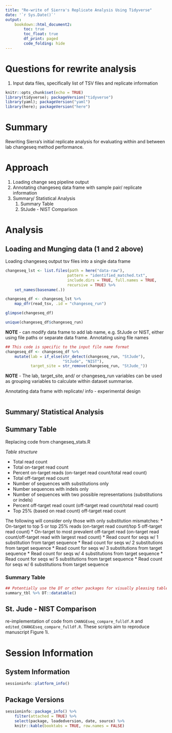 ```yaml
---
title: "Re-write of Sierra's Replicate Analysis Using Tidyverse"
date: '`r Sys.Date()`'
output: 
    bookdown::html_document2:
        toc: true
        toc_float: true
        df_print: paged
        code_folding: hide
---
```


# Questions for rewrite analysis
1. Input data files, specifically list of TSV files and replicate information

```r
knitr::opts_chunk$set(echo = TRUE)
library(tidyverse); packageVersion("tidyverse")
library(yaml); packageVersion("yaml")
library(here); packageVersion("here")
```

# Summary
Rewriting Sierra's initial replicate analysis for evaluating within and between lab changeseq method performance.

# Approach
<!-- Brief description of individual analysis steps -->

1. Loading change seq pipeline output
2. Annotating changeseq data frame with sample pair/ replicate information
3. Summary/ Statistical Analysis  
    1. Summary Table  
    2. StJude - NIST Comparison

# Analysis
## Loading and Munging data (1 and 2 above)

Loading changeseq output tsv files into a single data frame
```r
changeseq_lst <- list.files(path = here("data-raw"), 
                           pattern = "identified_matched.txt",
                           include.dirs = TRUE, full.names = TRUE, 
                           recursive = TRUE) %>% 
    set_names(basename(.))

changeseq_df <- changeseq_lst %>%
    map_dfr(read_tsv, .id = "changeseq_run")
```

```r
glimpse(changeseq_df)
```

```r
unique(changeseq_df$changeseq_run)
```


__NOTE__ - can modify data frame to add lab name, e.g. StJude or NIST, either using file paths or separate data frame.
Annotating using file names
```r
## This code is specific to the input file name format
changeseq_df <- changeseq_df %>% 
    mutate(lab = if_else(str_detect(changeseq_run, "StJude"),
                         "StJude", "NIST"),
           target_site = str_remove(changeseq_run, "StJude_"))
```

__NOTE__ - The lab, target_site, and/ or changeseq_run variables can be used as grouping variables to calculate within dataset summarise.


Annotating data frame with replicate/ info - experimental design
```r

```


## Summary/ Statistical Analysis
## Summary Table
Replacing code from changeseq_stats.R

_Table structure_  

* Total read count
* Total on-target read count
* Percent on-target reads (on-target read count/total read count)
* Total off-target read count
* Number of sequences with substitutions only
* Number sequences with indels only 
* Number of sequences with two possible representations (substitutions or indels)
* Percent off-target read count (off-target read count/total read count)
* Top 25% (based on read count) off-target read count

The following will consider only those with only substitution mismatches:
* On-target to top 5 or top 25% reads (on-target read count/top 5 off-target read count)
* On-target to most prevalent off-target read (on-target read count/off-target read with largest read count)
* Read count for seqs w/ 1 substitution from target sequence
* Read count for seqs w/ 2 substitutions from target sequence
* Read count for seqs w/ 3 substitutions from target sequence
* Read count for seqs w/ 4 substitutions from target sequence
* Read count for seqs w/ 5 substitutions from target sequence
* Read count for seqs w/ 6 substitutions from target sequence



### Summary Table 
```r
## Potentially use the DT or other packages for visually pleasing table presentation
summary_tbl %>% DT::datatable()
```

## St. Jude - NIST Comparison
re-implementation of code from `CHANGEseq_compare_fulldf.R` and `edited_CHANGEseq_compare_fulldf.R`. 
These scripts aim to reproduce manuscript Figure 1i. 


# Session Information
## System Information
```r
sessioninfo::platform_info()
```


## Package Versions
```r
sessioninfo::package_info() %>% 
    filter(attached = TRUE) %>% 
    select(package, loadedversion, date, source) %>%
    knitr::kable(booktabs = TRUE, row.names = FALSE)
```